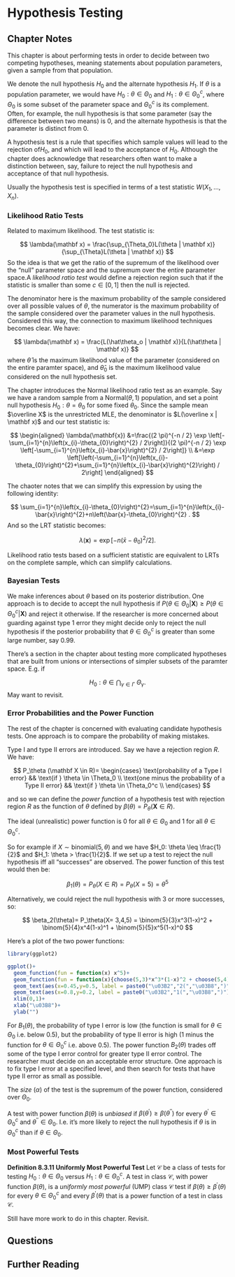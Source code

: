# Hypothesis Testing {#hypothesis_testing}

## Chapter Notes

This chapter is about performing tests in order to decide between two competing hypotheses, meaning statements about population parameters, given a sample from that population.

We denote the null hypothesis $H_0$ and the alternate hypothesis $H_1$. If $\theta$ is a population parameter, we would have $H_0: \theta \in \Theta_0$ and $H_1: \theta \in \Theta_0^c$, where $\Theta_0$ is some subset of the parameter space and $\Theta_0^c$ is its complement. Often, for example, the null hypothesis is that some parameter (say the difference between two means) is 0, and the alternate hypothesis is that the parameter is distinct from 0.

A hypothesis test is a rule that specifies which sample values will lead to the rejection of$H_0$, and which will lead to the acceptance of $H_0$. Although the chapter does acknowledge that researchers often want to make a distinction between, say, failure to reject the null hypothesis and acceptance of that null hypothesis.

Usually the hypothesis test is specified in terms of a test statistic $W(X_1, \dots, X_n)$.

### Likelihood Ratio Tests {-}

Related to maximum likelihood. The test statistic is:

$$
\lambda(\mathbf x) = \frac{\sup_{\Theta_0}L(\theta | \mathbf x)}{\sup_{\Theta}L(\theta | \mathbf x)}
$$
So the idea is that we get the ratio of the supremum of the likelihood over the "null" parameter space and the supremum over the entire parameter space.A *likelihood ratio test* would define a rejection region such that if the statistic is smaller than some $c \in [0,1]$ then the null is rejected.

The denominator here is the maximum probability of the sample considered over all possible values of $\theta$, the numerator is the maximum probability of the sample considered over the parameter values in the null hypothesis. Considered this way, the connection to maximum likelihood techniques becomes clear. We have:

$$
\lambda(\mathbf x) = \frac{L(\hat\theta_o | \mathbf x)}{L(\hat\theta | \mathbf x)}
$$
where $\hat\theta$ is the maximum likelihood value of the parameter (considered on the entire paramter space), and $\hat\theta_0$ is the maximum likelihood value considered on the null hypothesis set.

The chapter introduces the Normal likelihood ratio test as an example. Say we have a random sample from a $\text{Normal}(\theta,1)$ population, and set a point null hypothesis $H_0: \theta = \theta_0$ for some fixed $\theta_0$. Since the sample mean $\overline X$ is the unrestricted MLE, the denominator is $L(\overline x | \mathbf x)$ and our test statistic is:

$$
\begin{aligned}
\lambda(\mathbf{x}) &=\frac{(2 \pi)^{-n / 2} \exp \left[-\sum_{i=1}^{n}\left(x_{i}-\theta_{0}\right)^{2} / 2\right]}{(2 \pi)^{-n / 2} \exp \left[-\sum_{i=1}^{n}\left(x_{i}-\bar{x}\right)^{2} / 2\right]} \\
&=\exp \left[\left(-\sum_{i=1}^{n}\left(x_{i}-\theta_{0}\right)^{2}+\sum_{i=1}^{n}\left(x_{i}-\bar{x}\right)^{2}\right) / 2\right]
\end{aligned}
$$

The chaoter notes that we can simplify this expression by using the following identity:

$$
\sum_{i=1}^{n}\left(x_{i}-\theta_{0}\right)^{2}=\sum_{i=1}^{n}\left(x_{i}-\bar{x}\right)^{2}+n\left(\bar{x}-\theta_{0}\right)^{2} .
$$
And so the LRT statistic becomes:

$$
\lambda(\mathbf{x})=\exp \left[-n\left(\bar{x}-\theta_{0}\right)^{2} / 2\right] .
$$

Likelihood ratio tests based on a sufficient statistic are equivalent to LRTs on the complete sample, which can simplify calculations.

### Bayesian Tests {-}

We make inferences about $\theta$ based on its posterior distribution. One approach is to decide to accept the null hypothesis if $P(\theta \in \Theta_0 | \mathbf X) \geq P(\theta \in \Theta_0^c | \mathbf X)$ and reject it otherwise. If the researcher is more concerned about guarding against type 1 error they might decide only to reject the null hypothesis if the posterior probability that $\theta \in \Theta_0^c$ is greater than some large number, say 0.99.

There's a section in the chapter about testing more complicated hypotheses that are built from unions or intersections of simpler subsets of the paramter space. E.g. if

$$
H_0: \theta \in \bigcap_{\gamma \in \Gamma} \ \Theta_\gamma.
$$
May want to revisit.

### Error Probabilities and the Power Function {-}

The rest of the chapter is concerned with evaluating candidate hypothesis tests. One approach is to compare the probability of making mistakes.

Type I and type II errors are introduced. Say we have a rejection region $R$. We have:

$$
P_\theta (\mathbf X \in R)= 
\begin{cases}
\text{probability of a Type I error} && \text{if } \theta \in \Theta_0 \\
\text{one minus the probability of a Type II error} && \text{if } \theta \in \Theta_0^c \\
\end{cases}
$$

and so we can define the *power function* of a hypothesis test with rejection region $R$ as the function of $\theta$ defined by $\beta(\theta) = P_\theta(\mathbf X \in R)$.

The ideal (unrealistic) power function is 0 for all $\theta \in \Theta_0$ and 1 for all $\theta \in \Theta_0^c$.

So for example if $X \sim \text{binomial}(5,\theta)$ and we have $H_0: \theta \leq \frac{1}{2}$ and $H_1: \theta > \frac{1}{2}$. If we set up a test to reject the null hypothesis iff all "successes" are observed. The power function of this test would then be:

$$
\beta_1(\theta) = P_\theta (X \in R) = P_\theta(X=5)=\theta^5
$$

Alternatively, we could reject the null hypothesis with 3 or more successes, so:

$$
\beta_2(\theta)= P_\theta(X= 3,4,5) = \binom{5}{3}x^3(1-x)^2 + \binom{5}{4}x^4(1-x)^1 + \binom{5}{5}x^5(1-x)^0
$$

Here's a plot of the two power functions:

```r
library(ggplot2)

ggplot()+
  geom_function(fun = function(x) x^5)+
  geom_function(fun = function(x){choose(5,3)*x^3*(1-x)^2 + choose(5,4)*x^4*(1-x)^1 + x^5})+
  geom_text(aes(x=0.45,y=0.5, label = paste0("\u03B2","2(","\u03B8",")")))+
  geom_text(aes(x=0.8,y=0.2, label = paste0("\u03B2","1(","\u03B8",")")))+
  xlim(0,1)+
  xlab("\u03B8")+
  ylab("")

```

For $B_1(\theta)$, the probability of type I error is low (the function is small for $\theta \in \Theta_0$ i.e. below 0.5), but the probability of type II error is high (1 minus the function for $\theta \in \Theta_0^c$ i.e. above 0.5). The power function $B_2(\theta)$ trades off some of the type I error control for greater type II error control. The researcher must decide on an acceptable error structure. One approach is to fix type I error at a specified level, and then search for tests that have type II error as small as possible.

The *size* ($\alpha$) of the test is the supremum of the power function, considered over $\Theta_0$.

A test with power function $\beta(\theta)$ is *unbiased* if $\beta(\theta^\prime) \geq \beta(\theta^{\prime\prime})$ for every $\theta^\prime \in \Theta_0^c$ and $\theta^{\prime\prime} \in \Theta_0$. I.e. it's more likely to reject the null hypothesis if $\theta$ is in $\Theta_0^c$ than if $\theta \in \Theta_0$.

### Most Powerful Tests {-}

**Definition 8.3.11 Uniformly Most Powerful Test** 
Let $\mathcal{C}$ be a class of tests for testing $H_0: \theta \in \Theta_0$ versus $H_1: \theta \in \Theta_0^c$. 
A test in class $\mathcal{C}$, with power function $\beta(\theta)$, is a *uniformly most powerful* (UMP) class $\mathcal{C}$ test if $\beta(\theta) \geq \beta^\prime(\theta)$ for every $\theta \in \Theta_0^c$ and every $\beta^{\prime}(\theta)$ that is a power function of a test in class $\mathcal{C}$.

Still have more work to do in this chapter. Revisit.

## Questions




## Further Reading {-}


